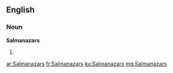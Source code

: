 ==English==

===Noun===
'''Salmanazars'''

# {{plural of|[[Salmanazar]]}}

[[ar:Salmanazars]]
[[fr:Salmanazars]]
[[ku:Salmanazars]]
[[mg:Salmanazars]]
